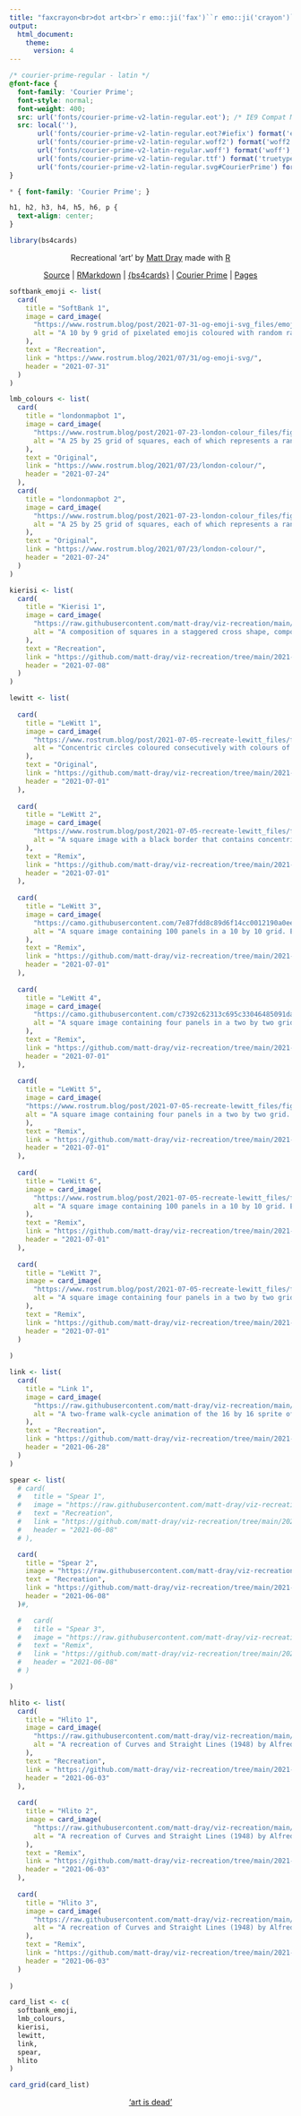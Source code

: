 ```yaml
---
title: "faxcrayon<br>dot art<br>`r emo::ji('fax')``r emo::ji('crayon')`"
output:
  html_document:
    theme:
      version: 4
---
```


```css
/* courier-prime-regular - latin */
@font-face {
  font-family: 'Courier Prime';
  font-style: normal;
  font-weight: 400;
  src: url('fonts/courier-prime-v2-latin-regular.eot'); /* IE9 Compat Modes */
  src: local(''),
       url('fonts/courier-prime-v2-latin-regular.eot?#iefix') format('embedded-opentype'), /* IE6-IE8 */
       url('fonts/courier-prime-v2-latin-regular.woff2') format('woff2'), /* Super Modern Browsers */
       url('fonts/courier-prime-v2-latin-regular.woff') format('woff'), /* Modern Browsers */
       url('fonts/courier-prime-v2-latin-regular.ttf') format('truetype'), /* Safari, Android, iOS */
       url('fonts/courier-prime-v2-latin-regular.svg#CourierPrime') format('svg'); /* Legacy iOS */
}

* { font-family: 'Courier Prime'; }

h1, h2, h3, h4, h5, h6, p {
  text-align: center;
}
```

```r
library(bs4cards)
```

<center>
<p>Recreational 'art' by [Matt Dray](https://www.matt-dray.com) made with [R](https://www.r-project.org/about.html)</p>
<p>[Source](https://www.github.com/matt-dray/faxcrayon) | [RMarkdown](https://rmarkdown.rstudio.com/) | [{bs4cards}](https://bs4cards.djnavarro.net/index.html) | [Courier Prime](https://fonts.google.com/specimen/Courier+Prime?category=Monospace&preview.text=faxcrayon.art&preview.text_type=custom) | [Pages](https://pages.github.com/)</p>
</center>

```r
softbank_emoji <- list(
  card(
    title = "SoftBank 1",
    image = card_image(
      "https://www.rostrum.blog/post/2021-07-31-og-emoji-svg_files/emoji-grid.png",
      alt = "A 10 by 9 grid of pixelated emojis coloured with random rainbow colours. Examples include a cat face, a fax machine and thumbs up."
    ),
    text = "Recreation",
    link = "https://www.rostrum.blog/2021/07/31/og-emoji-svg/",
    header = "2021-07-31"
  )
)

lmb_colours <- list(
  card(
    title = "londonmapbot 1",
    image = card_image(
      "https://www.rostrum.blog/post/2021-07-23-london-colour_files/figure-html/mosaic-random-1.png",
      alt = "A 25 by 25 grid of squares, each of which represents a random satellite image of Greater London that's been quantized to show one representative colour. This has resulted in various shades of grey, green and cream, depending on factors like urbanness and green space in the original satellite image. The arrangement of colours appears to be random.",
    ),
    text = "Original",
    link = "https://www.rostrum.blog/2021/07/23/london-colour/",
    header = "2021-07-24"
  ),
  card(
    title = "londonmapbot 2",
    image = card_image(
      "https://www.rostrum.blog/post/2021-07-23-london-colour_files/figure-html/mosaic-col-1.png",
      alt = "A 25 by 25 grid of squares, each of which represents a random satellite image of Greater London that's been quantized to show one representative colour. This has resulted in various shades of grey, green and cream, depending on factors like urbanness and green space in the original satellite image. The squares are ordered form brightest in the top-left to darkest in the lower-right."
    ),
    text = "Original",
    link = "https://www.rostrum.blog/2021/07/23/london-colour/",
    header = "2021-07-24"
  )
)

kierisi <- list(
  card(
    title = "Kierisi 1",
    image = card_image(
      "https://raw.githubusercontent.com/matt-dray/viz-recreation/main/2021-07-08_twitter_kierisi/output/kierisi-recreate.png",
      alt = "A composition of squares in a staggered cross shape, composed of coloured squares of four colours—a grey, a blue-grey, an orange and a yellow (colours approximate, since I'm colourblind)—on a white background."
    ),
    text = "Recreation",
    link = "https://github.com/matt-dray/viz-recreation/tree/main/2021-07-08_twitter_kierisi",
    header = "2021-07-08"
  )
)

lewitt <- list(
  
  card(
    title = "LeWitt 1",
    image = card_image(
      "https://www.rostrum.blog/post/2021-07-05-recreate-lewitt_files/figure-html/concentric-circles-1.png",
      alt = "Concentric circles coloured consecutively with colours of the rainbow."
    ),
    text = "Original",
    link = "https://github.com/matt-dray/viz-recreation/tree/main/2021-07-01_rt_lewitt",
    header = "2021-07-01"
  ),
  
  card(
    title = "LeWitt 2",
    image = card_image(
      "https://www.rostrum.blog/post/2021-07-05-recreate-lewitt_files/figure-html/single-panel-triangles-1.png",
      alt = "A square image with a black border that contains concentric triangles coloured consecutively with rainbow colours."
    ),
    text = "Remix",
    link = "https://github.com/matt-dray/viz-recreation/tree/main/2021-07-01_rt_lewitt",
    header = "2021-07-01"
  ),
  
  card(
    title = "LeWitt 3",
    image = card_image(
      "https://camo.githubusercontent.com/7e87fdd8c89d6f14cc0012190a0ee58a0b6f50d04d4af6b97382e5b46767a1ec/68747470733a2f2f7777772e726f737472756d2e626c6f672f706f73742f323032312d30372d30352d72656372656174652d6c65776974745f66696c65732f6669677572652d68746d6c2f6578616d706c652d31302d312d302d312e706e67",
      alt = "A square image containing 100 panels in a 10 by 10 grid. Each panel contains concentric patterns of squares, triangles or circles with an alternating randomised colour palette. There are no borders around each panel."
    ),
    text = "Remix",
    link = "https://github.com/matt-dray/viz-recreation/tree/main/2021-07-01_rt_lewitt",
    header = "2021-07-01"
  ),
  
  card(
    title = "LeWitt 4",
    image = card_image(
      "https://camo.githubusercontent.com/c7392c62313c695c33046485091da7df4de3332b6bb986cebe3abc8481c89db3/68747470733a2f2f7777772e726f737472756d2e626c6f672f706f73742f323032312d30372d30352d72656372656174652d6c65776974745f66696c65732f6669677572652d68746d6c2f6578616d706c652d322d342d31302d312e706e67",
      alt = "A square image containing four panels in a two by two grid. Each panel contains concentric patterns of squares, triangles or circles with an alternating randomised colour palette. Each panel has a thick black border around it."
    ),
    text = "Remix",
    link = "https://github.com/matt-dray/viz-recreation/tree/main/2021-07-01_rt_lewitt",
    header = "2021-07-01"
  ),
  
  card(
    title = "LeWitt 5",
    image = card_image(
    "https://www.rostrum.blog/post/2021-07-05-recreate-lewitt_files/figure-html/example-2-20-0-1.png",
    alt = "A square image containing four panels in a two by two grid. Each panel contains concentric patterns of squares, triangles or circles with an alternating randomised colour palette. The lines created by the concentric shapes appear thick. There are no borders around each panel."
    ),
    text = "Remix",
    link = "https://github.com/matt-dray/viz-recreation/tree/main/2021-07-01_rt_lewitt",
    header = "2021-07-01"
  ),
  
  card(
    title = "LeWitt 6",
    image = card_image(
      "https://www.rostrum.blog/post/2021-07-05-recreate-lewitt_files/figure-html/example-10-1-20-1.png",
      alt = "A square image containing 100 panels in a 10 by 10 grid. Each panel contains concentric patterns of squares, triangles or circles with an alternating randomised colour palette. The lines created by the concentric shapes appear thin. There are extremely thick black borders around each panel."
    ),
    text = "Remix",
    link = "https://github.com/matt-dray/viz-recreation/tree/main/2021-07-01_rt_lewitt",
    header = "2021-07-01"
  ),
  
  card(
    title = "LeWitt 7",
    image = card_image(
      "https://www.rostrum.blog/post/2021-07-05-recreate-lewitt_files/figure-html/example-2-0.4-0-1.png",
      alt = "A square image containing four panels in a two by two grid. Each panel contains concentric patterns of squares or circles with an alternating randomised colour palette. The lines created by the concentric shapes appear extremely thin. There are no borders around the panels. The patterns give a slight impression of motion, liek a moiré pattern."
    ),
    text = "Remix",
    link = "https://github.com/matt-dray/viz-recreation/tree/main/2021-07-01_rt_lewitt",
    header = "2021-07-01"
  )
  
)

link <- list(
  card(
    title = "Link 1",
    image = card_image(
      "https://raw.githubusercontent.com/matt-dray/viz-recreation/main/2021-06-28_pixel-art_various/output/link-recreate.gif",
      alt = "A two-frame walk-cycle animation of the 16 by 16 sprite of the character Link from The Legend of Zelda on the Nintendo Enterntainment System."
    ),
    text = "Recreation",
    link = "https://github.com/matt-dray/viz-recreation/tree/main/2021-06-28_pixel-art_various",
    header = "2021-06-28"
  )
)

spear <- list(
  # card(
  #   title = "Spear 1",
  #   image = "https://raw.githubusercontent.com/matt-dray/viz-recreation/main/2021-06-08_cottonviz_spear/output/cottonviz-recreate.png",
  #   text = "Recreation",
  #   link = "https://github.com/matt-dray/viz-recreation/tree/main/2021-06-08_cottonviz_spear",
  #   header = "2021-06-08"
  # ),

  card(
    title = "Spear 2",
    image = "https://raw.githubusercontent.com/matt-dray/viz-recreation/main/2021-06-08_cottonviz_spear/output/gif/recreate-cottonviz.gif",
    text = "Recreation",
    link = "https://github.com/matt-dray/viz-recreation/tree/main/2021-06-08_cottonviz_spear",
    header = "2021-06-08"
  )#,

  #   card(
  #   title = "Spear 3",
  #   image = "https://raw.githubusercontent.com/matt-dray/viz-recreation/main/2021-06-08_cottonviz_spear/output/cottonviz-remix-neg.png",
  #   text = "Remix",
  #   link = "https://github.com/matt-dray/viz-recreation/tree/main/2021-06-08_cottonviz_spear",
  #   header = "2021-06-08"
  # )

)

hlito <- list(
  card(
    title = "Hlito 1",
    image = card_image(
      "https://raw.githubusercontent.com/matt-dray/viz-recreation/main/2021-06-03_rt_hlito/output/recreate-hlito.png",
      alt = "A recreation of Curves and Straight Lines (1948) by Alfred Hlito, which is an oil painting of colorful geometric lines on a cream background. Starting at the top of the painting in the middle there is a dark yellow curve. Intersecting it in the center of the painting is a black line at a 45 degree angle and a dark blue curve. In the top right of the center area there are short horizontal black blue green and red lines. In the top left of the center area are horizontal green red blue and black lines. In the bottom left of the center there is a short horizontal red line."
    ),
    text = "Recreation",
    link = "https://github.com/matt-dray/viz-recreation/tree/main/2021-06-03_rt_hlito",
    header = "2021-06-03"
  ),
  
  card(
    title = "Hlito 2",
    image = card_image(
      "https://raw.githubusercontent.com/matt-dray/viz-recreation/main/2021-06-03_rt_hlito/output/remix-hlito-100.png",
      alt = "A recreation of Curves and Straight Lines (1948) by Alfred Hlito. This version is a 10 by 10 grid of reproductions of Hlito's original, where randomisation has been introduced into each panel to vary the length and placement of the elements: a horizontal black stripe, several short horizontal lines of various colours and two circles, one blue, one dark yellow; all on a cream background."
    ),
    text = "Remix",
    link = "https://github.com/matt-dray/viz-recreation/tree/main/2021-06-03_rt_hlito",
    header = "2021-06-03"
  ),
  
  card(
    title = "Hlito 3",
    image = card_image(
      "https://raw.githubusercontent.com/matt-dray/viz-recreation/main/2021-06-03_rt_hlito/output/gif/remix-hlito_max.gif",
      alt = "A recreation of Curves and Straight Lines (1948) by Alfred Hlito. This version is an animated gif where each frame is a new veresion of Hlito's original with randomisation that varies the length and placement of the elements: a horizontal black stripe, several short horizontal lines of various colours and two circles, one blue, one dark yellow; all on a cream background."
    ),
    text = "Remix",
    link = "https://github.com/matt-dray/viz-recreation/tree/main/2021-06-03_rt_hlito",
    header = "2021-06-03"
  )
  
)
```

```r
card_list <- c(
  softbank_emoji,
  lmb_colours,
  kierisi,
  lewitt,
  link,
  spear,
  hlito
)

card_grid(card_list)
```

<center>['art is dead'](https://www.youtube.com/watch?v=Eo9pU1q8sy8)</center>